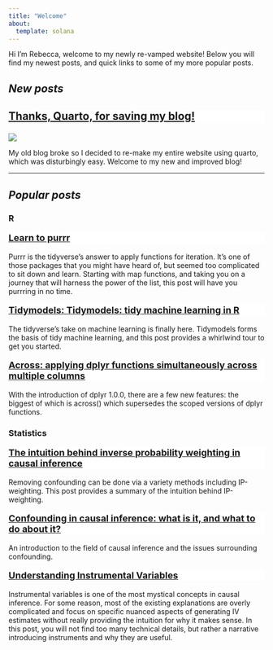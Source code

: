 ```yaml
---
title: "Welcome"
about:
  template: solana
---
```


Hi I'm Rebecca, welcome to my newly re-vamped website! Below you will find my newest posts, and quick links to some of my more popular posts. 

## *New posts*

::: card
::: {.card-header style="background-color: white; font-size: 18;"}
### [Thanks, Quarto, for saving my blog!](https://www.rebeccabarter.com/blog/2023-03-21-quarto-website/)
:::


::: {#card-img}
[![](blog/img/quarto/quarto.jpg){fig-alt="Quarto logo"}](https://www.rebeccabarter.com/blog/2023-03-21-quarto-website/)
:::

::: card-body
My old blog broke so I decided to re-make my entire website using quarto, which was disturbingly easy. Welcome to my new and improved blog!
:::

:::

------------------------------------------------------------------------

## *Popular posts*

::: grid
::: g-col-6
::: sec-head
### R
:::



::: card
::: {.card-header style="background-color: white; font-size: 18;"}
[**Learn to purrr**](https://www.rebeccabarter.com/blog/2019-08-19_purrr/)
:::

::: card-body
Purrr is the tidyverse's answer to apply functions for iteration. It's one of those packages that you might have heard of, but seemed too complicated to sit down and learn. Starting with map functions, and taking you on a journey that will harness the power of the list, this post will have you purrring in no time.
:::
:::

<p></p>


::: card
::: {.card-header style="background-color: white; font-size: 18;"}
[**Tidymodels: Tidymodels: tidy machine learning in R**](https://www.rebeccabarter.com/blog/2020-03-25_machine_learning/)
:::

::: card-body

The tidyverse's take on machine learning is finally here. Tidymodels forms the basis of tidy machine learning, and this post provides a whirlwind tour to get you started.
:::
:::

<p></p>


::: card
::: {.card-header style="background-color: white; font-size: 18;"}
[**Across: applying dplyr functions simultaneously across multiple columns**](https://www.rebeccabarter.com/blog/2020-07-09-across/)
:::

::: card-body

With the introduction of dplyr 1.0.0, there are a few new features: the biggest of which is across() which supersedes the scoped versions of dplyr functions.
:::
:::


:::

::: g-col-6
::: sec-head
### Statistics
:::




::: card
::: {.card-header style="background-color: white; font-size: 18;"}
[**The intuition behind inverse probability weighting in causal inference**](https://www.rebeccabarter.com/blog/2017-07-05-ip-weighting/)
:::

::: card-body

Removing confounding can be done via a variety methods including IP-weighting. This post provides a summary of the intuition behind IP-weighting.
:::

:::

<p></p>

::: card
::: {.card-header style="background-color: white; font-size: 18;"}
[**Confounding in causal inference: what is it, and what to do about it?**](https://www.rebeccabarter.com/blog/2017-07-05-confounding/)
:::

::: card-body

An introduction to the field of causal inference and the issues surrounding confounding.
:::

:::

<p></p>

::: card
::: {.card-header style="background-color: white; font-size: 18;"}
[**Understanding Instrumental Variables**](https://www.rebeccabarter.com/blog/2018-05-23-instrumental_variables/)
:::

::: card-body

Instrumental variables is one of the most mystical concepts in causal inference. For some reason, most of the existing explanations are overly complicated and focus on specific nuanced aspects of generating IV estimates without really providing the intuition for why it makes sense. In this post, you will not find too many technical details, but rather a narrative introducing instruments and why they are useful.
:::

:::


:::

:::
